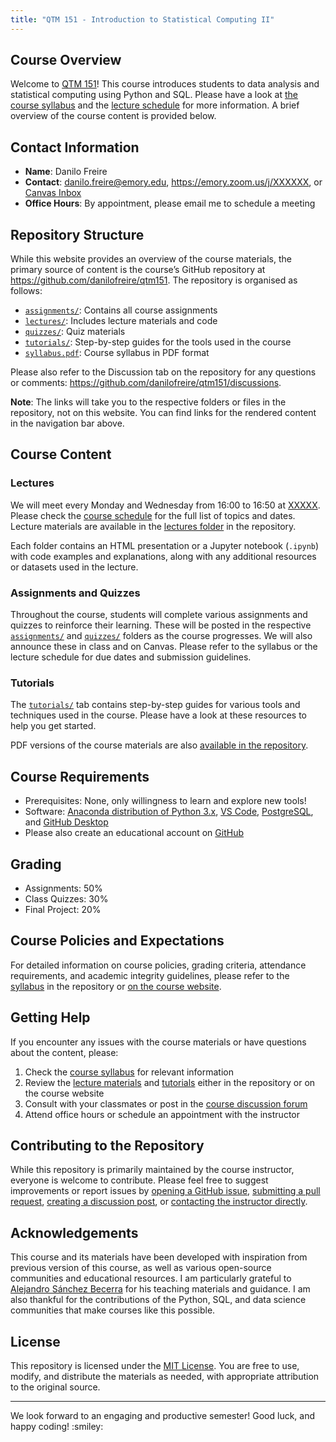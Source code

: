 ```yaml
---
title: "QTM 151 - Introduction to Statistical Computing II"
---
```


## Course Overview

Welcome to [QTM 151](https://github.com/danilofreire/qtm151)! This course introduces students to data analysis and statistical computing using Python and SQL. Please have a look at [the course syllabus](https://danilofreire.github.io/qtm151/syllabus.html) and the [lecture schedule](https://danilofreire.github.io/qtm151/lectures/lectures.html) for more information. A brief overview of the course content is provided below.

## Contact Information

- **Name**: Danilo Freire
- **Contact**: <danilo.freire@emory.edu>, <https://emory.zoom.us/j/XXXXXX>, or [Canvas
  Inbox](https://canvas.emory.edu)
- **Office Hours**: By appointment, please email me to schedule a meeting

## Repository Structure

While this website provides an overview of the course materials, the primary
source of content is the course's GitHub repository at
<https://github.com/danilofreire/qtm151>. The repository is organised as follows:

- [`assignments/`](https://github.com/danilofreire/qtm151/tree/main/assigments): Contains all course assignments
- [`lectures/`](https://github.com/danilofreire/qtm151/tree/main/lectures): Includes lecture materials and code
- [`quizzes/`](https://github.com/danilofreire/qtm151/tree/main/quizzes): Quiz materials
- [`tutorials/`](https://github.com/danilofreire/qtm151/tree/main/tutorials): Step-by-step guides for the tools used in the course
- [`syllabus.pdf`](https://github.com/danilofreire/qtm151/blob/main/syllabus.pdf): Course syllabus in PDF format

Please also refer to the Discussion tab on the repository for any questions or
comments: <https://github.com/danilofreire/qtm151/discussions>. 

**Note**: The links will take you to the respective folders or files in the
repository, not on this website. You can find links for the rendered content in
the navigation bar above.

## Course Content

### Lectures

We will meet every Monday and Wednesday from 16:00 to 16:50 at
[XXXXX](https://quantitative.emory.edu). Please check the [course
schedule](https://danilofreire.github.io/qtm151/lectures/lectures.html) for the
full list of topics and dates. Lecture materials are available in the [lectures
folder](https://github.com/danilofreire/qtm151/tree/main/lectures) in the
repository.

Each folder contains an HTML presentation or a Jupyter notebook (`.ipynb`) with
code examples and explanations, along with any additional resources or datasets
used in the lecture.

### Assignments and Quizzes

Throughout the course, students will complete various assignments and quizzes
to reinforce their learning. These will be posted in the respective
[`assignments/`](https://github.com/danilofreire/qtm151/tree/main/assigments)
and [`quizzes/`](https://github.com/danilofreire/qtm151/tree/main/quizzes)
folders as the course progresses. We will also announce these in class and on
Canvas. Please refer to the syllabus or the lecture schedule for due dates and
submission guidelines.

### Tutorials

The [`tutorials/`](tutorials/tutorials.qmd) tab contains step-by-step guides
for various tools and techniques used in the course. Please have a look at
these resources to help you get started. 

PDF versions of the course materials are also [available in the
repository](https://github.com/danilofreire/qtm151/tree/main/tutorials). 

## Course Requirements

- Prerequisites: None, only willingness to learn and explore new tools!
- Software: [Anaconda distribution of Python 3.x](https://www.anaconda.com/),
  [VS Code](https://code.visualstudio.com/),
  [PostgreSQL](https://www.postgresql.org/), and [GitHub
  Desktop](https://github.com/apps/desktop)
- Please also create an educational account on
  [GitHub](https://education.github.com/)

## Grading

- Assignments: 50%
- Class Quizzes: 30%
- Final Project: 20%

## Course Policies and Expectations

For detailed information on course policies, grading criteria, attendance
requirements, and academic integrity guidelines, please refer to the
[syllabus](https://github.com/danilofreire/qtm151/blob/main/syllabus.pdf) in
the repository or [on the course
website](https://danilofreire.github.io/qtm151/syllabus.html).

## Getting Help

If you encounter any issues with the course materials or have questions about
the content, please:

1. Check the [course
   syllabus](https://github.com/danilofreire/qtm151/blob/main/syllabus.pdf) 
   for relevant information
2. Review the [lecture materials](lectures/lectures.qmd) and
   [tutorials](tutorials/tutorials.qmd) either in the repository or on the
   course website
3. Consult with your classmates or post in the [course discussion
   forum](https://github.com/danilofreire/qtm151/discussions)
4. Attend office hours or schedule an appointment with the instructor

## Contributing to the Repository

While this repository is primarily maintained by the course instructor,
everyone is welcome to contribute. Please feel free to suggest improvements or
report issues by [opening a GitHub
issue](https://github.com/danilofreire/qtm151/issues), [submitting a pull
request](https://github.com/danilofreire/qtm151/pulls), [creating a discussion
post](https://github.com/danilofreire/qtm151/discussions), or [contacting the
instructor directly](mailto:danilo.freire@emory.edu).

## Acknowledgements

This course and its materials have been developed with inspiration from
previous version of this course, as well as various open-source communities and
educational resources. I am particularly grateful to [Alejandro Sánchez
Becerra](https://sites.google.com/site/sanchezbecerraalejandro) for
his teaching materials and guidance. I am also thankful for the contributions
of the Python, SQL, and data science communities that make courses like this
possible.

## License

This repository is licensed under the [MIT License](LICENSE.qmd). You are
free to use, modify, and distribute the materials as needed, with appropriate
attribution to the original source.

-----

We look forward to an engaging and productive semester! Good luck, and happy coding! :smiley:
